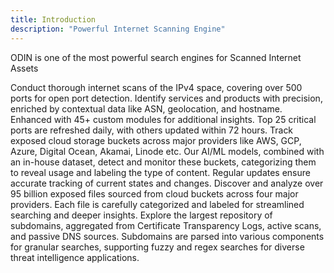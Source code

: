 ```yaml
---
title: Introduction
description: "Powerful Internet Scanning Engine"
---
```


ODIN is one of the most powerful search engines for Scanned Internet Assets

<CardGroup cols={2} horizontal={true}>
  <Card title="Hosts">
    Conduct thorough internet scans of the IPv4 space, covering over 500 ports
    for open port detection. Identify services and products with precision,
    enriched by contextual data like ASN, geolocation, and hostname. Enhanced
    with 45+ custom modules for additional insights. Top 25 critical ports are
    refreshed daily, with others updated within 72 hours.
  </Card>
  <Card title="Exposed Buckets">
    Track exposed cloud storage buckets across major providers like AWS, GCP,
    Azure, Digital Ocean, Akamai, Linode etc. Our AI/ML models, combined with an
    in-house dataset, detect and monitor these buckets, categorizing them to
    reveal usage and labeling the type of content. Regular updates ensure
    accurate tracking of current states and changes.
  </Card>
  <Card title="Exposed Files">
    Discover and analyze over 95 billion exposed files sourced from cloud
    buckets across four major providers. Each file is carefully categorized and
    labeled for streamlined searching and deeper insights.
  </Card>
  <Card title="Subdomains">
    Explore the largest repository of subdomains, aggregated from Certificate
    Transparency Logs, active scans, and passive DNS sources. Subdomains are
    parsed into various components for granular searches, supporting fuzzy and
    regex searches for diverse threat intelligence applications.
  </Card>
</CardGroup>
